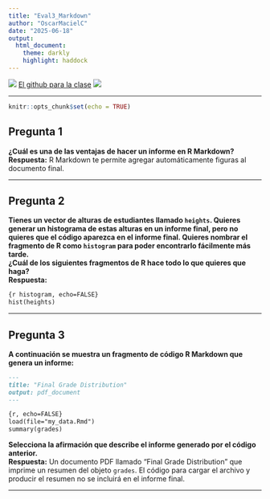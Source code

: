 ```yaml
---
title: "Eval3_Markdown"
author: "OscarMacielC"
date: "2025-06-18"
output:
  html_document:
    theme: darkly
    highlight: haddock
---
```

![](https://www.oscarmacielc.com/_next/image?url=%2F_next%2Fstatic%2Fmedia%2FOscarLogo.cdfce2e5.png&w=64&q=75) [El github para la clase](https://github.com/OscarMacielC/RHerramientasProductividad) ![](https://www.oscarmacielc.com/_next/image?url=%2F_next%2Fstatic%2Fmedia%2FOscarLogo.cdfce2e5.png&w=64&q=75)

---

```r
knitr::opts_chunk$set(echo = TRUE)
```


## Pregunta 1  
**¿Cuál es una de las ventajas de hacer un informe en R Markdown?**  
**Respuesta:** R Markdown te permite agregar automáticamente figuras al documento final.

---

## Pregunta 2  
**Tienes un vector de alturas de estudiantes llamado `heights`. Quieres generar un histograma de estas alturas en un informe final, pero no quieres que el código aparezca en el informe final. Quieres nombrar el fragmento de R como `histogram` para poder encontrarlo fácilmente más tarde.**  
**¿Cuál de los siguientes fragmentos de R hace todo lo que quieres que haga?**  
**Respuesta:**
```markdown
{r histogram, echo=FALSE}
hist(heights)
```

---

## Pregunta 3  
**A continuación se muestra un fragmento de código R Markdown que genera un informe:**

```markdown
---
title: "Final Grade Distribution"
output: pdf_document
---

{r, echo=FALSE}
load(file="my_data.Rmd")
summary(grades)
```

**Selecciona la afirmación que describe el informe generado por el código anterior.**  
**Respuesta:** Un documento PDF llamado “Final Grade Distribution” que imprime un resumen del objeto `grades`. El código para cargar el archivo y producir el resumen no se incluirá en el informe final.

---